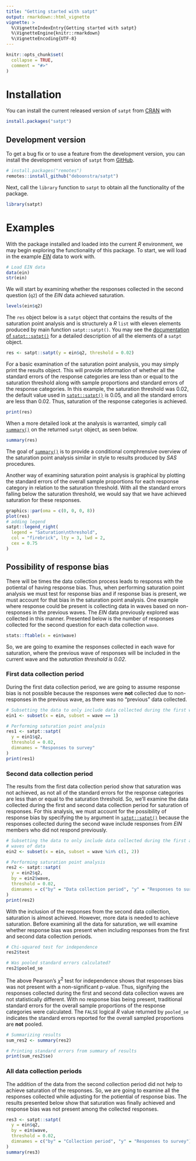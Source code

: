 ```yaml
---
title: "Getting started with satpt"
output: rmarkdown::html_vignette
vignette: >
  %\VignetteIndexEntry{Getting started with satpt}
  %\VignetteEngine{knitr::rmarkdown}
  %\VignetteEncoding{UTF-8}
---
```


```r
knitr::opts_chunk$set(
  collapse = TRUE,
  comment = "#>"
)
```

# Installation

You can install the current released version of `satpt` from [CRAN](https://cran.r-project.org) with

```r
install.packages("satpt")
```

## Development version
To get a bug fix or to use a feature from the development version, you can install the development version of `satpt` from [GitHub](https://github.com/deboonstra/satpt).

```r
# install.packages("remotes")
remotes::install_github("deboonstra/satpt")
```

Next, call the `library` function to `satpt` to obtain all the functionality of the package.

```r
library(satpt)
```

# Examples
With the package installed and loaded into the current *R* environment, we may begin exploring the functionality of this package. To start, we will load in the example [*EIN*](https://deboonstra.github.io/satpt/reference/ein.html) data to work with.

```r
# Load EIN data
data(ein)
str(ein)
```

We will start by examining whether the responses collected in the second question (`q2`) of the *EIN* data achieved saturation. 

```r
levels(ein$q2)
```

The `res` object below is a `satpt` object that contains the results of the saturation point analysis and is structurely a *R* `list` with eleven elements produced by main function `satpt::satpt()`. You may see the [documentation of `satpt::satpt()`](https://deboonstra.github.io/satpt/reference/satpt.html) for a detailed description of all the elements of a `satpt` object.

```r
res <- satpt::satpt(y = ein$q2, threshold = 0.02)
```

For a basic examination of the saturation point analysis, you may simply print the results object. This will provide information of whether all the standard errors of the response categories are less than or equal to the saturation threshold along with sample proportions and standard errors of the response categories. In this example, the saturation threshold was 0.02, the default value used in [`satpt::satpt()`](https://deboonstra.github.io/satpt/reference/satpt.html) is 0.05, and all the standard errors are less than 0.02. Thus, saturation of the response categories is achieved. 

```r
print(res)
```

When a more detailed look at the analysis is warranted, simply call [`summary()`](https://deboonstra.github.io/satpt/reference/satpt.html) on the returned `satpt` object, as seen below.

```r
summary(res)
```

The goal of [`summary()`](https://deboonstra.github.io/satpt/reference/satpt.html) is to provide a conditional comphrensive overview of the saturation point analysis similar in style to results produced by *SAS* procedures.

Another way of examining saturation point analysis is graphical by plotting the standard errors of the overall sample proportions for each response category in relation to the saturation threshold. With all the standard errors falling below the saturation threshold, we would say that we have achieved saturation for these responses.

```r
graphics::par(oma = c(0, 0, 0, 8))
plot(res)
# adding legend
satpt::legend_right(
  legend = "Saturation\nthreshold",
  col = "firebrick", lty = 3, lwd = 2,
  cex = 0.75
)
```

## Possibility of response bias

There will be times the data collection process leads to responss with the potiental of having response bias. Thus, when performing saturation point analysis we must test for response bias and if response bias is present, we must account for that bias in the saturation point analysis. One example where response could be present is collecting data in waves based on non-responses in the previous waves. The *EIN* data previously explored was collected in this manner. Presented below is the number of responses collected for the second question for each data collection `wave`.

```r
stats::ftable(x = ein$wave)
```

So, we are going to examine the responses collected in each wave for saturation, where the previous wave of responses will be included in the current wave and the *saturation threshold is 0.02*.

### First data collection period

During the first data collection period, we are going to assume response bias is not possible because the responses were **not** collected due to non-responses in the previous wave, as there was no "previous" data collected.

```r
# Subsetting the data to only include data collected during the first wave
ein1 <- subset(x = ein, subset = wave == 1)

# Performing saturation point analysis
res1 <- satpt::satpt(
  y = ein1$q2,
  threshold = 0.02,
  dimnames = "Responses to survey"
)
print(res1)
```

### Second data collection period

The results from the first data collection period show that saturation was not achieved, as not all of the standard errors for the response categories are less than or equal to the saturation threshold. So, we'll examine the data collected during the first and second data collection period for saturation of responses. For this analysis, we must account for the possibility of response bias by specifying the `by` argument in [`satpt::satpt()`](https://deboonstra.github.io/satpt/reference/satpt.html) because the responses collected during the second wave include responses from *EIN* members who did not respond previously.

```r
# Subsetting the data to only include data collected during the first and second
# waves of data
ein2 <- subset(x = ein, subset = wave %in% c(1, 2))

# Performing saturation point analysis
res2 <- satpt::satpt(
  y = ein2$q2,
  by = ein2$wave,
  threshold = 0.02,
  dimnames = c("by" = "Data collection period", "y" = "Responses to survey")
)
print(res2)
```

With the inclusion of the responses from the second data collection, saturation is almost achieved. However, more data is needed to achieve saturation. Before examining all the data for saturation, we will examine whether response bias was present when including responses from the first and second data collection periods.

```r
# Chi-squared test for independence
res2$test

# Was pooled standard errors calculated?
res2$pooled_se
```

The above Pearson's $\chi^{2}$ test for independence shows that responses bias was not present with a non-significant p-value. Thus, signifying the responses collected during the first and second data collection waves are not statistically different. With no response bias being present, traditional standard errors for the overall sample proportions of the response categories were calculated. The `FALSE` logical *R* value returned by `pooled_se` indicates the standard errors reported for the overall sampled proportions are **not** pooled.

```r
# Summarizing results
sum_res2 <- summary(res2)

# Printing standard errors from summary of results
print(sum_res2$se)
```

### All data collection periods
The addition of the data from the second collection period did not help to achieve saturation of the responses. So, we are going to examine all the responses collected while adjusting for the potiential of response bias. The results presented below show that saturation was finally achieved and response bias was not present among the collected responses.

```r
res3 <- satpt::satpt(
  y = ein$q2,
  by = ein$wave,
  threshold = 0.02,
  dimnames = c("by" = "Collection period", "y" = "Responses to survey")
)
summary(res3)
```
